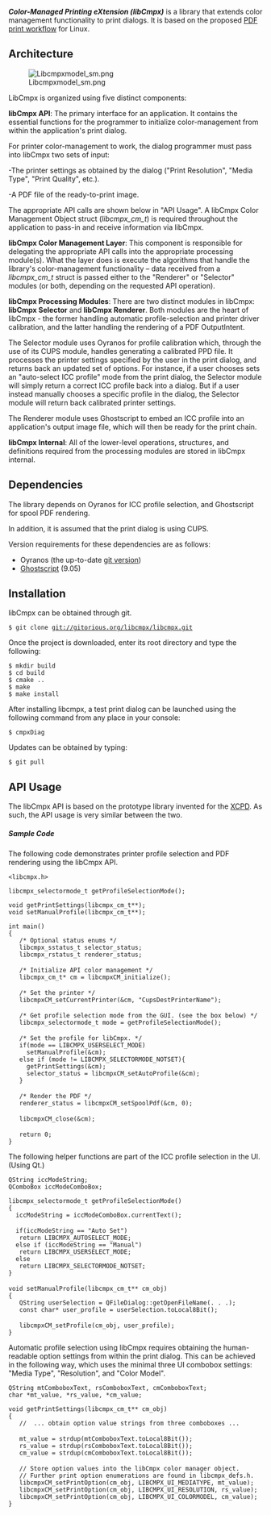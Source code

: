 '''''Color-Managed Printing eXtension (libCmpx)''''' is a library that extends color management functionality to print dialogs.  It is based on the proposed [http://www.oyranos.org/2012/02/linux-printing PDF print workflow] for Linux.

== Architecture ==

[[Image:Libcmpxmodel sm.png]] 

LibCmpx is organized using five distinct components:

'''libCmpx API''': The primary interface for an application.  It contains the essential functions for the programmer to initialize color-management from within the application's print dialog.

For printer color-management to work, the dialog programmer must pass into libCmpx two sets of input:

-The printer settings as obtained by the dialog ("Print Resolution", "Media Type", "Print Quality", etc.).

-A PDF file of the ready-to-print image.

The appropriate API calls are shown below in "API Usage". A libCmpx Color Management Object struct (''libcmpx_cm_t'') is required throughout the application to pass-in and receive information via libCmpx. 

'''libCmpx Color Management Layer''': This component is responsible for delegating the appropriate API calls into the appropriate processing module(s).  What the layer does is execute the algorithms that handle the library's color-management functionality – data received from a ''libcmpx_cm_t'' struct is passed either to the "Renderer" or "Selector" modules (or both, depending on the requested API operation).

'''libCmpx Processing Modules''': There are two distinct modules in libCmpx: '''libCmpx Selector''' and '''libCmpx Renderer'''.  Both modules are the heart of libCmpx - the former handling automatic profile-selection and printer driver calibration, and the latter handling the rendering of a PDF OutputIntent.  

The Selector module uses Oyranos for profile calibration which, through the use of its CUPS module, handles generating a calibrated PPD file. It processes the printer settings specified by the user in the print dialog, and returns back an updated set of options. For instance, if a user chooses sets an "auto-select ICC profile" mode from the print dialog, the Selector module will simply return a correct ICC profile back into a dialog.  But if a user instead manually chooses a specific profile in the dialog, the Selector module will return back calibrated printer settings.

The Renderer module uses Ghostscript to embed an ICC profile into an application's output image file, which will then be ready for the print chain.

'''libCmpx Internal''': All of the lower-level operations, structures, and definitions required from the processing modules are stored in libCmpx internal.

== Dependencies ==

The library depends on Oyranos for ICC profile selection, and Ghostscript for spool PDF rendering.

In addition, it is assumed that the print dialog is using CUPS.

Version requirements for these dependencies are as follows:

* Oyranos (the up-to-date [http://www.oyranos.org/wiki/index.php?title=Oyranos/git git version])
* [http://pages.cs.wisc.edu/~ghost/ Ghostscript] (9.05)

== Installation ==

libCmpx can be obtained through git.

 $ git clone git://gitorious.org/libcmpx/libcmpx.git

Once the project is downloaded, enter its root directory and type the following:

 $ mkdir build
 $ cd build
 $ cmake ..
 $ make
 $ make install

After installing libcmpx, a test print dialog can be launched using the following command from any place in your console:

 $ cmpxDiag

Updates can be obtained by typing:

 $ git pull

== API Usage ==

The libCmpx API is based on the prototype library invented for the [http://www.oyranos.org/wiki/index.php?title=XCPD#API_Usage XCPD].  As such, the API usage is very similar between the two.

===== Sample Code =====

The following code demonstrates printer profile selection and PDF rendering using the libCmpx API.

 <libcmpx.h>

 libcmpx_selectormode_t getProfileSelectionMode();

 void getPrintSettings(libcmpx_cm_t**);
 void setManualProfile(libcmpx_cm_t**);

 int main()
 {
    /* Optional status enums */
    libcmpx_sstatus_t selector_status;
    libcmpx_rstatus_t renderer_status;
 
    /* Initialize API color management */
    libcmpx_cm_t* cm = libcmpxCM_initialize();     
 
    /* Set the printer */
    libcmpxCM_setCurrentPrinter(&cm, "CupsDestPrinterName");
 
    /* Get profile selection mode from the GUI. (see the box below) */
    libcmpx_selectormode_t mode = getProfileSelectionMode(); 
 
    /* Set the profile for libCmpx. */
    if(mode == LIBCMPX_USERSELECT_MODE)
      setManualProfile(&cm);
    else if (mode != LIBCMPX_SELECTORMODE_NOTSET){
      getPrintSettings(&cm);
      selector_status = libcmpxCM_setAutoProfile(&cm);
    }
 
    /* Render the PDF */
    renderer_status = libcmpxCM_setSpoolPdf(&cm, 0);
 
    libcmpxCM_close(&cm);
 
    return 0;
 }


The following helper functions are part of the ICC profile selection in the UI. (Using Qt.)

 QString iccModeString;
 QComboBox iccModeComboBox;

 libcmpx_selectormode_t getProfileSelectionMode()
 {
   iccModeString = iccModeComboBox.currentText(); 
 
   if(iccModeString == "Auto Set")
    return LIBCMPX_AUTOSELECT_MODE;
   else if (iccModeString == "Manual") 
    return LIBCMPX_USERSELECT_MODE; 
   else
    return LIBCMPX_SELECTORMODE_NOTSET;
 }
 
 void setManualProfile(libcmpx_cm_t** cm_obj)
 {
    QString userSelection = QFileDialog::getOpenFileName(. . .);
    const char* user_profile = userSelection.toLocal8Bit();
 
    libcmpxCM_setProfile(cm_obj, user_profile);  
 }

Automatic profile selection using libCmpx requires obtaining the human-readable option settings from within the print dialog.  This can be achieved in the following way, which uses the minimal three UI combobox settings: "Media Type", "Resolution", and "Color Model".

 QString mtComboboxText, rsComboboxText, cmComboboxText;
 char *mt_value, *rs_value, *cm_value;

 void getPrintSettings(libcmpx_cm_t** cm_obj)
 {
    //  ... obtain option value strings from three comboboxes ...
 
    mt_value = strdup(mtComboboxText.toLocal8Bit());
    rs_value = strdup(rsComboboxText.toLocal8Bit());
    cm_value = strdup(cmComboboxText.toLocal8Bit());
 
    // Store option values into the libCmpx color manager object. 
    // Further print option enumerations are found in libcmpx_defs.h.
    libcmpxCM_setPrintOption(cm_obj, LIBCMPX_UI_MEDIATYPE, mt_value);
    libcmpxCM_setPrintOption(cm_obj, LIBCMPX_UI_RESOLUTION, rs_value);
    libcmpxCM_setPrintOption(cm_obj, LIBCMPX_UI_COLORMODEL, cm_value);
 }